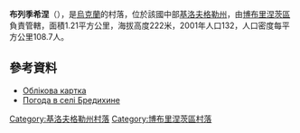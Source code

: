 {{coord|48|5|52|N|31|50|37|E|scale:100000_region:UA|display=title}}

'''布列季希涅'''（{{lang-uk|Бредихине}}），是[[烏克蘭|烏克蘭]]的村落，位於該國中部[[基洛夫格勒州|基洛夫格勒州]]，由[[博布里涅茨區|博布里涅茨區]]負責管轄，面積1.21平方公里，海拔高度222米，2001年人口132，人口密度每平方公里108.7人。

==參考資料==
* [http://gska2.rada.gov.ua/pls/z7502/A005?rdat1=11.11.2008&rf7571=16399 Облікова картка]{{dead link|date=2017年12月 |bot=InternetArchiveBot |fix-attempted=yes }}
* [http://weather.in.ua/ua/kirovogradskaja/2008 Погода в селі Бредихине] {{Wayback|url=http://weather.in.ua/ua/kirovogradskaja/2008 |date=20200805084727 }}

{{DEFAULTSORT:Бредихине}}
[[Category:基洛夫格勒州村落|Category:基洛夫格勒州村落]]
[[Category:博布里涅茨區村落|Category:博布里涅茨區村落]]


{{Kirovohrad-geo-stub}}